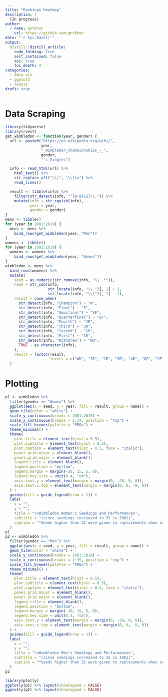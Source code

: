 ```yaml
---
title: "Rankings Heatmap"
description: |
  (In progress)
author:
  - name: qntkhvn
    url: https://github.com/qntkhvn
date: "`r Sys.Date()`"
output:
  distill::distill_article:
    code_folding: true
    self_contained: false
    toc: true
    toc_depth: 4
categories:
  - data viz
  - ggplot2
  - tennis
draft: true
---
```


# Data Scraping

```r
library(tidyverse)
library(rvest)
get_wimbledon <- function(year, gender) {
  url <- paste0("https://en.wikipedia.org/wiki/",
                year,
                "_Wimbledon_Championships_-_",
                gender,
                "'s_Singles")

  info <- read_html(url) %>%
    html_text() %>%
    str_replace_all("\\)", "\\)\n") %>%
    read_lines()

  result <- tibble(info) %>%
    filter(str_detect(info, "^[0-9]{2}\\.")) %>%
    mutate(info = str_squish(info),
           year = year,
           gender = gender)
}
mens <- tibble()
for (year in 2001:2019) {
  mens <- mens %>%
    bind_rows(get_wimbledon(year, "Men"))
}
womens <- tibble()
for (year in 2001:2019) {
  womens <- womens %>%
    bind_rows(get_wimbledon(year, "Women"))
}
wimbledon <- mens %>%
  bind_rows(womens) %>%
  mutate(
    seed = as.numeric(str_remove(info, "\\..*")),
    name = str_sub(info,
                   str_locate(info, "\\.")[, 1] + 1,
                   str_locate(info, "\\(")[, 1] - 1),
    result = case_when(
      str_detect(info, "Champion") ~ "W",
      str_detect(info, "Final") ~ "F",
      str_detect(info, "Semifinal") ~ "SF",
      str_detect(info, "Quarterfinal") ~ "QF",
      str_detect(info, "Fourth") ~ "4R",
      str_detect(info, "Third") ~ "3R",
      str_detect(info, "Second") ~ "2R",
      str_detect(info, "First") ~ "1R",
      str_detect(info, "Withdrew") ~ "WD",
      TRUE ~ as.character(info),
    ),
    result = factor(result,
                    levels = c("WD", "1R", "2R", "3R", "4R", "QF", "SF", "F", "W"))
  )
```

# Plotting

```r
p1 <- wimbledon %>%
  filter(gender == "Women") %>%
  ggplot(aes(x = seed, y = year, fill = result, group = name)) +
  geom_tile(color = "white") +
  scale_y_continuous(breaks = 2001:2019) +
  scale_x_continuous(breaks = 1:34, position = "top") +
  scale_fill_brewer(palette = "PRGn") +
  theme_minimal() +
  theme(
    plot.title = element_text(hjust = 0.5),
    plot.subtitle = element_text(hjust = 0.5),
    plot.caption = element_text(hjust = 0.5, face = "italic"),
    panel.grid.minor = element_blank(),
    panel.grid.major = element_blank(),
    legend.title = element_blank(),
    legend.position = "bottom",
    legend.margin = margin(-10, 15, 5, 0),
    legend.key.size = unit(0.4, "cm"),
    axis.text.y = element_text(margin = margin(0, -20, 0, 0)),
    axis.text.x.top = element_text(margin = margin(0, 0, -9, 0))
  ) +
  guides(fill = guide_legend(nrow = 1)) +
  labs(
    x = "",
    y = "",
    title = "\nWimbledon Women's Seedings and Performances",
    subtitle = "(since seedings increased to 32 in 2001)",
    caption = "*Seeds higher than 32 were given to replacements when seeded players withdrew after the draw has been made"
  )
p1
p2 <- wimbledon %>%
  filter(gender == "Men") %>%
  ggplot(aes(x = seed, y = year, fill = result, group = name)) +
  geom_tile(color = "white") +
  scale_y_continuous(breaks = 2001:2019) +
  scale_x_continuous(breaks = 1:35, position = "top") +
  scale_fill_brewer(palette = "PRGn") +
  theme_minimal() +
  theme(
    plot.title = element_text(hjust = 0.5),
    plot.subtitle = element_text(hjust = 0.5),
    plot.caption = element_text(hjust = 0.5, face = "italic"),
    panel.grid.minor = element_blank(),
    panel.grid.major = element_blank(),
    legend.title = element_blank(),
    legend.position = "bottom",
    legend.margin = margin(-10, 15, 5, 0),
    legend.key.size = unit(0.4, "cm"),
    axis.text.y = element_text(margin = margin(0, -20, 0, 0)),
    axis.text.x.top = element_text(margin = margin(0, 0, -9, 0))
  ) +
  guides(fill = guide_legend(nrow = 1)) +
  labs(
    x = "",
    y = "",
    title = "\nWimbledon Men's Seedings and Performances",
    subtitle = "(since seedings increased to 32 in 2001)",
    caption = "*Seeds higher than 32 were given to replacements when seeded players withdrew after the draw has been made"
  )
p2
```

```r
library(plotly)
ggplotly(p1) %>% layout(showlegend = FALSE)
ggplotly(p2) %>% layout(showlegend = FALSE)
```


